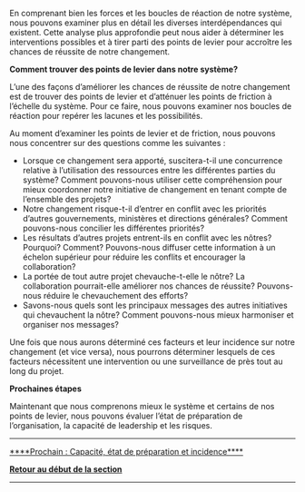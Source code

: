 En comprenant bien les forces et les boucles de réaction de notre système, nous pouvons examiner plus en détail les diverses interdépendances qui existent. Cette analyse plus approfondie peut nous aider à déterminer les interventions possibles et à tirer parti des points de levier pour accroître les chances de réussite de notre changement.

'''Comment trouver des points de levier dans notre système?'''

L’une des façons d’améliorer les chances de réussite de notre changement est de trouver des points de levier et d’atténuer les points de friction à l’échelle du système. Pour ce faire, nous pouvons examiner nos boucles de réaction pour repérer les lacunes et les possibilités.

Au moment d’examiner les points de levier et de friction, nous pouvons nous concentrer sur des questions comme les suivantes :

* Lorsque ce changement sera apporté, suscitera-t-il une concurrence relative à l’utilisation des ressources entre les différentes parties du système? Comment pouvons-nous utiliser cette compréhension pour mieux coordonner notre initiative de changement en tenant compte de l’ensemble des projets?
* Notre changement risque-t-il d’entrer en conflit avec les priorités d’autres gouvernements, ministères et directions générales? Comment pouvons-nous concilier les différentes priorités?
* Les résultats d’autres projets entrent-ils en conflit avec les nôtres? Pourquoi? Comment? Pouvons-nous diffuser cette information à un échelon supérieur pour réduire les conflits et encourager la collaboration?
* La portée de tout autre projet chevauche-t-elle le nôtre? La collaboration pourrait-elle améliorer nos chances de réussite? Pouvons-nous réduire le chevauchement des efforts?
* Savons-nous quels sont les principaux messages des autres initiatives qui chevauchent la nôtre? Comment pouvons-nous mieux harmoniser et organiser nos messages?

Une fois que nous aurons déterminé ces facteurs et leur incidence sur notre changement (et vice versa), nous pourrons déterminer lesquels de ces facteurs nécessitent une intervention ou une surveillance de près tout au long du projet.

'''Prochaines étapes'''

Maintenant que nous comprenons mieux le système et certains de nos points de levier, nous pouvons évaluer l’état de préparation de l’organisation, la capacité de leadership et les risques.


-----

[https://articles.alpha.canada.ca/framework-for-leading-change/fr/capacite-etat-de-preparation-et-incidence/ ****Prochain : Capacité, état de préparation et incidence****]

[https://articles.alpha.canada.ca/framework-for-leading-change/fr/comprendre-notre-contexte/ '''Retour au début de la section''']


-----
